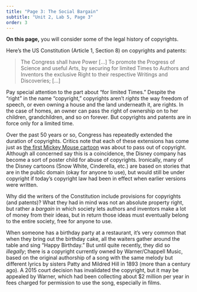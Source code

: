 ```yaml
---
title: "Page 3: The Social Bargain"
subtitle: "Unit 2, Lab 5, Page 3"
order: 3
---
```


::: learn
<p><strong>On this page,</strong> you will consider some of the legal
history of copyrights.</p>
:::

<p>Here's the US Constitution (Article 1, Section 8) on copyrights and
patents:</p>

> 
   The Congress shall have Power \[...\] To promote the Progress of
   Science and useful Arts, by securing for limited Times to Authors and
   Inventors the exclusive Right to their respective Writings and
   Discoveries; \[...\]

<p>Pay special attention to the part about "for limited Times." Despite
the "right" in the name "copyright," copyrights aren't <em>rights</em>
the way freedom of speech, or even owning a house and the land
underneath it, are rights. In the case of homes, an owner can pass the
right of ownership on to her children, grandchildren, and so on forever.
But copyrights and patents are in force only for a limited time.</p>

<p>Over the past 50 years or so, Congress has repeatedly extended the
duration of copyrights. Critics note that each of these extensions has
come just as
<a href="https://en.wikipedia.org/wiki/Steamboat_Willie#Copyright_status" target="_blank" title="Steamboat Willie">the
first Mickey Mouse cartoon</a> was about to pass out of copyright.
Although all concerned say this is a coincidence, the Disney company has
become a sort of poster child for abuse of copyrights. Ironically, many
of the Disney cartoons (Snow White, Cinderella, etc.) are based on
stories that are in the public domain (okay for anyone to use), but
would still be under copyright if today's copyright law had been in
effect when earlier versions were written.</p>

<p>Why did the writers of the Constitution include provisions for
copyrights (and patents)? What they had in mind was not an absolute
property right, but rather a <em>bargain</em> in which society lets
authors and inventors make a lot of money from their ideas, but in
return those ideas must eventually belong to the entire society, free
for anyone to use.</p>

```{=html}
<!-- <p>Protecting the openness of ideas is particularly important for patents. Before there were patents on inventions, inventors used <em>secrecy</em> to protect their ideas, and so the knowledge of how to use the invention often disappeared after the inventor's death.  This has happened repeatedly throughout history; an interesting example is that several colors of paint were unavailable for long periods of time until they were reinvented.  But the most famous example is Antonio Stradivari (1644-1737), an Italian violin maker generally considered to have been the greatest maker of string instruments of all time. Nobody in modern times has been able to create comparable instruments, according to violinists, although blind listening tests seem to show that the musicians can't really tell the difference between a "Strad" and another high-quality violin. Stradivari never published his techniques, but perhaps he would have in return for patent protection, if that had existed in his time. (Today you can buy one of the 500 or so Strads still in existence for about $2 million to $3 million.)</p>
   -->
```
::: endnote
<p>When someone has a birthday party at a restaurant, it's very common
that when they bring out the birthday cake, all the waiters gather
around the table and sing "Happy Birthday." But until quite recently,
they did so <em>illegally</em>; there is a copyright currently owned by
Warner/Chappell Music, based on the original authorship of a song with
the same melody but different lyrics by sisters Patty and Mildred Hill
in 1893 (more than a century ago). A 2015 court decision has invalidated
the copyright, but it may be appealed by Warner, which had been
collecting about \$2 million per year in fees charged for permission to
use the song, especially in films.</p>
:::
